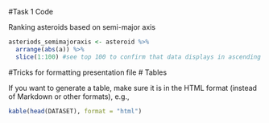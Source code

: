 

#Task 1 Code

Ranking asteroids based on semi-major axis 

```r
asteriods_semimajoraxis <- asteroid %>%
  arrange(abs(a)) %>%
  slice(1:100) #see top 100 to confirm that data displays in ascending order

```


#Tricks for formatting presentation file
# Tables

If you want to generate a table, make sure it is in the HTML format (instead of Markdown or other formats), e.g.,

```r
kable(head(DATASET), format = "html")
```